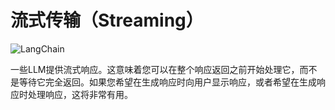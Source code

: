 # 流式传输（Streaming）
![LangChain](https://pica.zhimg.com/50/v2-56e8bbb52aa271012541c1fe1ceb11a2_r.gif 'LangChain中文网')

一些LLM提供流式响应。这意味着您可以在整个响应返回之前开始处理它，而不是等待它完全返回。如果您希望在生成响应时向用户显示响应，或者希望在生成响应时处理响应，这将非常有用。


<StreamingLLM/>
